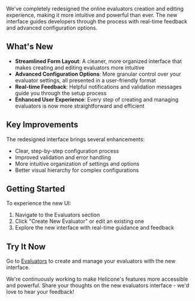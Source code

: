 We've completely redesigned the online evaluators creation and editing experience, making it more intuitive and powerful than ever. The new interface guides developers through the process with real-time feedback and advanced configuration options.

## What's New

- **Streamlined Form Layout**: A cleaner, more organized interface that makes creating and editing evaluators more intuitive
- **Advanced Configuration Options**: More granular control over your evaluator settings, all presented in a user-friendly format
- **Real-time Feedback**: Helpful notifications and validation messages guide you through the setup process
- **Enhanced User Experience**: Every step of creating and managing evaluators is now more straightforward and efficient

## Key Improvements

The redesigned interface brings several enhancements:

- Clear, step-by-step configuration process
- Improved validation and error handling
- More intuitive organization of settings and options
- Better visual hierarchy for complex configurations

## Getting Started

To experience the new UI:
1. Navigate to the Evaluators section
2. Click "Create New Evaluator" or edit an existing one
3. Explore the new interface with real-time guidance and feedback

## Try It Now

Go to <a href="https://us.helicone.ai/evaluators" rel="noopener" target="_blank">Evaluators</a> to create and manage your evaluators with the new interface.

We're continuously working to make Helicone's features more accessible and powerful. Share your thoughts on the new evaluators interface - we'd love to hear your feedback! 